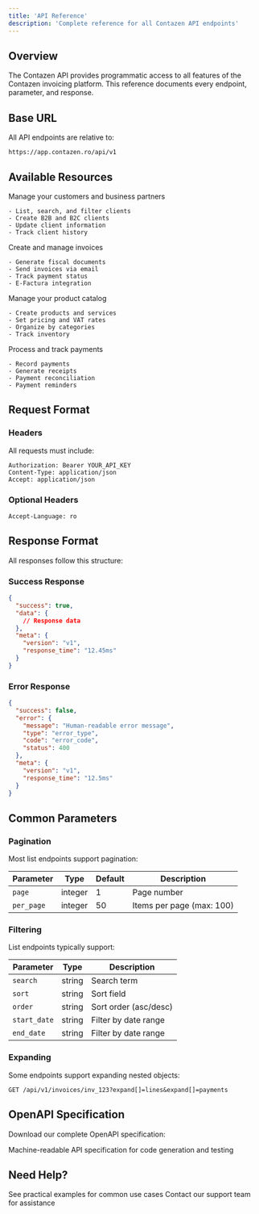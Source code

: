 ```yaml
---
title: 'API Reference'
description: 'Complete reference for all Contazen API endpoints'
---
```


## Overview

The Contazen API provides programmatic access to all features of the Contazen invoicing platform. This reference documents every endpoint, parameter, and response.

## Base URL

All API endpoints are relative to:

```
https://app.contazen.ro/api/v1
```

## Available Resources

<CardGroup cols={2}>
  <Card title="Clients" icon="users">
    Manage your customers and business partners
    
    - List, search, and filter clients
    - Create B2B and B2C clients
    - Update client information
    - Track client history
  </Card>
  
  <Card title="Invoices" icon="file-invoice">
    Create and manage invoices
    
    - Generate fiscal documents
    - Send invoices via email
    - Track payment status
    - E-Factura integration
  </Card>
  
  <Card title="Products" icon="box">
    Manage your product catalog
    
    - Create products and services
    - Set pricing and VAT rates
    - Organize by categories
    - Track inventory
  </Card>
  
  <Card title="Payments" icon="credit-card">
    Process and track payments
    
    - Record payments
    - Generate receipts
    - Payment reconciliation
    - Payment reminders
  </Card>
</CardGroup>

## Request Format

### Headers

All requests must include:

```http
Authorization: Bearer YOUR_API_KEY
Content-Type: application/json
Accept: application/json
```

### Optional Headers

```http
Accept-Language: ro
```

## Response Format

All responses follow this structure:

### Success Response

```json
{
  "success": true,
  "data": {
    // Response data
  },
  "meta": {
    "version": "v1",
    "response_time": "12.45ms"
  }
}
```

### Error Response

```json
{
  "success": false,
  "error": {
    "message": "Human-readable error message",
    "type": "error_type",
    "code": "error_code",
    "status": 400
  },
  "meta": {
    "version": "v1",
    "response_time": "12.5ms"
  }
}
```

## Common Parameters

### Pagination

Most list endpoints support pagination:

| Parameter | Type | Default | Description |
|-----------|------|---------|-------------|
| `page` | integer | 1 | Page number |
| `per_page` | integer | 50 | Items per page (max: 100) |

### Filtering

List endpoints typically support:

| Parameter | Type | Description |
|-----------|------|-------------|
| `search` | string | Search term |
| `sort` | string | Sort field |
| `order` | string | Sort order (asc/desc) |
| `start_date` | string | Filter by date range |
| `end_date` | string | Filter by date range |

### Expanding

Some endpoints support expanding nested objects:

```
GET /api/v1/invoices/inv_123?expand[]=lines&expand[]=payments
```

## OpenAPI Specification

Download our complete OpenAPI specification:

<Card title="OpenAPI 3.0 Spec" icon="file-code" href="/contazen-api.openapi.yaml">
  Machine-readable API specification for code generation and testing
</Card>

## Need Help?

<CardGroup cols={2}>
  <Card title="Examples" icon="code" href="/examples/introduction">
    See practical examples for common use cases
  </Card>
  <Card title="Support" icon="headset" href="mailto:contact@contazen.ro">
    Contact our support team for assistance
  </Card>
</CardGroup>